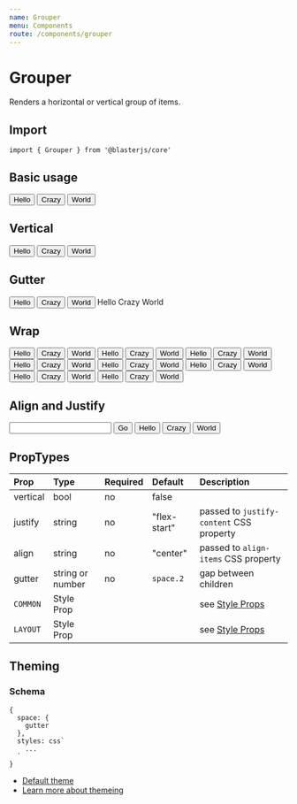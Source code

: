 ```yaml
---
name: Grouper
menu: Components
route: /components/grouper
---
```



# Grouper

Renders a horizontal or vertical group of items.


## Import
`import { Grouper } from '@blasterjs/core'`

## Basic usage

<Playground>
  <Grouper>
    <Button>Hello</Button>
    <Button>Crazy</Button>
    <Button>World</Button>
  </Grouper>
</Playground>


## Vertical

<Playground>
  <Grouper vertical>
    <Button>Hello</Button>
    <Button>Crazy</Button>
    <Button>World</Button>
  </Grouper>
</Playground>


## Gutter

<Playground>
  <Grouper gutter={6} mb={8}>
    <Button>Hello</Button>
    <Button>Crazy</Button>
    <Button>World</Button>
  </Grouper>

  <Grouper gutter={3} vertical>
    <Badge>Hello</Badge>
    <Badge>Crazy</Badge>
    <Badge>World</Badge>
  </Grouper>
</Playground>


## Wrap

<Playground>
  <Grouper>
    <Button>Hello</Button>
    <Button>Crazy</Button>
    <Button>World</Button>
    <Button>Hello</Button>
    <Button>Crazy</Button>
    <Button>World</Button>
    <Button>Hello</Button>
    <Button>Crazy</Button>
    <Button>World</Button>
    <Button>Hello</Button>
    <Button>Crazy</Button>
    <Button>World</Button>
    <Button>Hello</Button>
    <Button>Crazy</Button>
    <Button>World</Button>
    <Button>Hello</Button>
    <Button>Crazy</Button>
    <Button>World</Button>
    <Button>Hello</Button>
    <Button>Crazy</Button>
    <Button>World</Button>
    <Button>Hello</Button>
    <Button>Crazy</Button>
    <Button>World</Button>
  </Grouper>
</Playground>


## Align and Justify

<Playground>
  <Grouper gutter={0} align="stretch">
    <input type="text" />
    <Button>Go</Button>
  </Grouper>
</Playground>

<Playground>
  <Grouper justify="flex-end">
    <Button>Hello</Button>
    <Button>Crazy</Button>
    <Button>World</Button>
  </Grouper>
</Playground>


## PropTypes
| Prop | Type | Required | Default | Description |
|:-----|:-----|:---------|:--------|:------------|
| vertical | bool | no | false | |
| justify | string | no | "flex-start" | passed to `justify-content` CSS property |
| align | string | no | "center" | passed to `align-items` CSS property |
| gutter | string or number | no | `space.2` | gap between children |
| `COMMON` | Style Prop |  |  | see [Style Props](/style-props) |
| `LAYOUT` | Style Prop |  |  | see [Style Props](/style-props) |


## Theming

### Schema
```
{
  space: {
    gutter
  },
  styles: css`
    ...
  `
}
```

- [Default theme](https://github.com/raster-foundry/blasterjs/tree/master/packages/core/theme/components/grouper)
- [Learn more about themeing](#)
